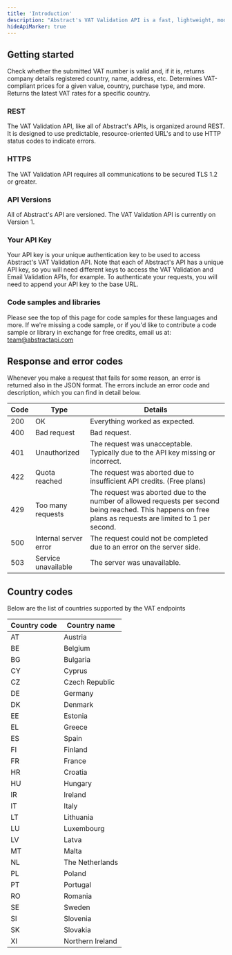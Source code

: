 ```yaml
---
title: 'Introduction'
description: "Abstract's VAT Validation API is a fast, lightweight, modern, and RESTful JSON API that allows you to stay compliant for all your domestic and cross-border sales."
hideApiMarker: true
---
```


## Getting started

<Card title="Validate VAT endpoint" icon="tag" href="vat-validation/validate">
  Check whether the submitted VAT number is valid and, if it is, returns company details registered country, name, address, etc.
</Card>

<Card title="Calculate VAT endpoint" icon="tags" href="vat-validation/calculate">
  Determines VAT-compliant prices for a given value, country, purchase type, and more.
</Card>

<Card title="VAT Categories endpoint" icon="globe" href="vat-validation/categories">
  Returns the latest VAT rates for a specific country.
</Card>

### REST

The VAT Validation API, like all of Abstract's APIs, is organized around REST. It is designed to use predictable, resource-oriented URL's and to use HTTP status codes to indicate errors.

### HTTPS

The VAT Validation API requires all communications to be secured TLS 1.2 or greater.

### API Versions

All of Abstract's API are versioned. The VAT Validation API is currently on Version 1.

### Your API Key

Your API key is your unique authentication key to be used to access Abstract's VAT Validation API. Note that each of Abstract's API has a unique API key, so you will need different keys to access the VAT Validation and Email Validation APIs, for example. To authenticate your requests, you will need to append your API key to the base URL.

### Code samples and libraries

Please see the top of this page for code samples for these languages and more. If we're missing a code sample, or if you'd like to contribute a code sample or library in exchange for free credits, email us at: team@abstractapi.com

## Response and error codes

Whenever you make a request that fails for some reason, an error is returned also in the JSON format. The errors include an error code and description, which you can find in detail below.

| Code        | Type                    | Details                                                                                                                                                     |
| ----------- | ----------------------- | ----------------------------------------------------------------------------------------------------------------------------------------------------------- |
| 200         | OK                      | Everything worked as expected.                                                                                                                              |
| 400         | Bad request	            | Bad request.                                                                                                                                                |
| 401         | Unauthorized            | The request was unacceptable. Typically due to the API key missing or incorrect.                                                                            |
| 422         | Quota reached	          | The request was aborted due to insufficient API credits.  (Free plans)                                                                                      |
| 429         | Too many requests       | The request was aborted due to the number of allowed requests per second being reached. This happens on free plans as requests are limited to 1 per second. |
| 500         | Internal server error	  | The request could not be completed due to an error on the server side.                                                                                      |
| 503         | Service unavailable	    | The server was unavailable.                                                                                                                                 |

## Country codes

Below are the list of countries supported by the VAT endpoints

| Country code       | Country name       |
| ------------------ | ------------------ |
| AT | Austria |
| BE | Belgium |
| BG | Bulgaria |
| CY | Cyprus |
| CZ | Czech Republic |
| DE | Germany |
| DK | Denmark |
| EE | Estonia |
| EL | Greece |
| ES | Spain |
| FI | Finland |
| FR | France |
| HR | Croatia |
| HU | Hungary |
| IR | Ireland |
| IT | Italy |
| LT | Lithuania |
| LU | Luxembourg |
| LV | Latva |
| MT | Malta |
| NL | The Netherlands |
| PL | Poland |
| PT | Portugal |
| RO | Romania |
| SE | Sweden |
| SI | Slovenia |
| SK | Slovakia |
| XI | Northern Ireland |
